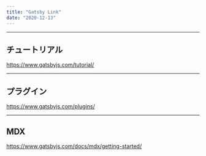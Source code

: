 ```yaml
---
title: "Gatsby Link"
date: "2020-12-13"
---
```


***
## チュートリアル

 https://www.gatsbyjs.com/tutorial/

***
## プラグイン

 https://www.gatsbyjs.com/plugins/

***
## MDX

 https://www.gatsbyjs.com/docs/mdx/getting-started/


